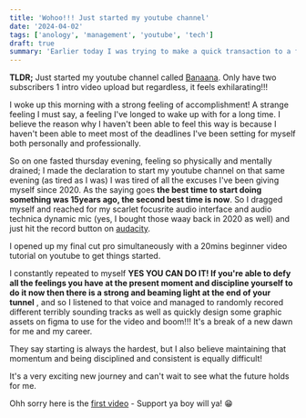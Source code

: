 ```yaml
---
title: 'Wohoo!!! Just started my youtube channel'
date: '2024-04-02'
tags: ['anology', 'management', 'youtube', 'tech']
draft: true
summary: 'Earlier today I was trying to make a quick transaction to a friend using the gtworld bank app, btw the user experience'
---
```


**TLDR;** Just started my youtube channel called [Banaana](https://www.youtube.com/channel/UCPmAtQH3jpi18LETwgOZ5Tg). Only have two subscribers 1 intro video upload
but regardless, it feels exhilarating!!!

I woke up this morning with a strong feeling of accomplishment! A strange feeling I must say, a feeling I've longed to wake up with for a long time.
I believe the reason why I haven't been able to feel this way is because I haven't been able to meet most of the deadlines I've been
setting for myself both personally and professionally.

So on one fasted thursday evening, feeling so physically and mentally drained; I made the declaration to start my youtube channel on that same evening (as tired as I was)
I was tired of all the excuses I've been giving myself since 2020. As the saying goes **the best time to start doing something was 15years ago, the second best time is now**.
So I dragged myself and reached for my scarlet focusrite audio interface and audio technica dynamic mic (yes, I bought those waay back in 2020 as well) and just hit the record button
on [audacity](https://www.audacityteam.org/).

I opened up my final cut pro simultaneously with a 20mins beginner video tutorial on youtube to get things started.

I constantly repeated to myself
**YES YOU CAN DO IT! If you're able to defy all the feelings you have at the present moment and discipline yourself to do it now then there is a strong and beaming light at the end of your tunnel**
, and so I listened to that voice and managed to randomly recored different terribly sounding tracks as well as quickly design some graphic assets on
figma to use for the video and boom!!! It's a break of a new dawn for me and my career.

They say starting is always the hardest, but I also believe maintaining that momentum and being disciplined and consistent is equally difficult!

It's a very exciting new journey and can't wait to see what the future holds for me.

Ohh sorry here is the [first video](https://www.youtube.com/watch?v=NL_pElwfdKU) - Support ya boy will ya! 😁
